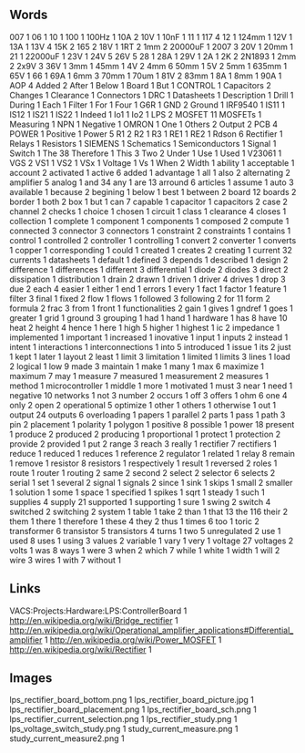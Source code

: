 == Words ==
007 1
06 1
10 1
100 1
100Hz 1
10A 2
10V 1
10nF 1
11 1
117 4
12 1
124mm 1
12V 1
13A 1
13V 4
15K 2
165 2
18V 1
1RT 2
1mm 2
20000uF 1
2007 3
20V 1
20mm 1
21 1
22000uF 1
23V 1
24V 5
26V 5
28 1
28A 1
29V 1
2A 1
2K 2
2N1893 1
2mm 2
2x9V 3
36V 1
3mm 1
45mm 1
4V 2
4mm 6
50mm 1
5V 2
5mm 1
635mm 1
65V 1
66 1
69A 1
6mm 3
70mm 1
70um 1
81V 2
83mm 1
8A 1
8mm 1
90A 1
AOP 4
Added 2
After 1
Below 1
Board 1
But 1
CONTROL 1
Capacitors 2
Changes 1
Clearance 1
Connectors 1
DRC 1
Datasheets 1
Description 1
Drill 1
During 1
Each 1
Filter 1
For 1
Four 1
G6R 1
GND 2
Ground 1
IRF9540 1
IS11 1
IS12 1
IS21 1
IS22 1
Indeed 1
Io1 1
Io2 1
LPS 2
MOSFET 11
MOSFETs 1
Measuring 1
NPN 1
Negative 1
OMRON 1
One 1
Others 2
Output 2
PCB 4
POWER 1
Positive 1
Power 5
R1 2
R2 1
R3 1
RE1 1
RE2 1
Rdson 6
Rectifier 1
Relays 1
Resistors 1
SIEMENS 1
Schematics 1
Semiconductors 1
Signal 1
Switch 1
The 38
Therefore 1
This 3
Two 2
Under 1
Use 1
Used 1
V23061 1
VGS 2
VS1 1
VS2 1
VSx 1
Voltage 1
Vs 1
When 2
Width 1
ability 1
acceptable 1
account 2
activated 1
active 6
added 1
advantage 1
all 1
also 2
alternating 2
amplifier 5
analog 1
and 34
any 1
are 13
arround 6
articles 1
assume 1
auto 3
available 1
because 2
begining 1
below 1
best 1
between 2
board 12
boards 2
border 1
both 2
box 1
but 1
can 7
capable 1
capacitor 1
capacitors 2
case 2
channel 2
checks 1
choice 1
chosen 1
circuit 1
class 1
clearance 4
closes 1
collection 1
complete 1
component 1
components 1
composed 2
compute 1
connected 3
connector 3
connectors 1
constraint 2
constraints 1
contains 1
control 1
controlled 2
controller 1
controlling 1
convert 2
converter 1
converts 1
copper 1
corresponding 1
could 1
created 1
creates 2
creating 1
current 32
currents 1
datasheets 1
default 1
defined 3
depends 1
described 1
design 2
difference 1
differences 1
different 3
differential 1
diode 2
diodes 3
direct 2
dissipation 1
distribution 1
drain 2
drawn 1
driven 1
driver 4
drives 1
drop 3
due 2
each 4
easier 1
either 1
end 1
errors 1
every 1
fact 1
factor 1
feature 1
filter 3
final 1
fixed 2
flow 1
flows 1
followed 3
following 2
for 11
form 2
formula 2
frac 3
from 1
front 1
functionalities 2
gain 1
gives 1
gndref 1
goes 1
greater 1
grid 1
ground 3
grouping 1
had 1
hand 1
hardware 1
has 8
have 10
heat 2
height 4
hence 1
here 1
high 5
higher 1
highest 1
ic 2
impedance 1
implemented 1
important 1
increased 1
inovative 1
input 1
inputs 2
instead 1
intent 1
interactions 1
interconnections 1
into 5
introduced 1
issue 1
its 2
just 1
kept 1
later 1
layout 2
least 1
limit 3
limitation 1
limited 1
limits 3
lines 1
load 2
logical 1
low 9
made 3
maintain 1
make 1
many 1
max 6
maximize 1
maximum 7
may 1
measure 7
measured 1
measurement 2
measures 1
method 1
microcontroller 1
middle 1
more 1
motivated 1
must 3
near 1
need 1
negative 10
networks 1
not 3
number 2
occurs 1
off 3
offers 1
ohm 6
one 4
only 2
open 2
operational 5
optimize 1
other 1
others 1
otherwise 1
out 1
output 24
outputs 6
overloading 1
papers 1
parallel 2
parts 1
pass 1
path 3
pin 2
placement 1
polarity 1
polygon 1
positive 8
possible 1
power 18
present 1
produce 2
produced 2
producing 1
proportional 1
protect 1
protection 2
provide 2
provided 1
put 2
range 3
reach 3
really 1
rectifier 7
rectifiers 1
reduce 1
reduced 1
reduces 1
reference 2
regulator 1
related 1
relay 8
remain 1
remove 1
resistor 8
resistors 1
respectively 1
result 1
reversed 2
roles 1
route 1
router 1
routing 2
same 2
second 2
select 2
selector 6
selects 2
serial 1
set 1
several 2
signal 1
signals 2
since 1
sink 1
skips 1
small 2
smaller 1
solution 1
some 1
space 1
specified 1
spikes 1
sqrt 1
steady 1
such 1
supplies 4
supply 21
supported 1
supporting 1
sure 1
swing 2
switch 4
switched 2
switching 2
system 1
table 1
take 2
than 1
that 13
the 116
their 2
them 1
there 1
therefore 1
these 4
they 2
thus 1
times 6
too 1
toric 2
transformer 6
transistor 5
transistors 4
turns 1
two 5
unregulated 2
use 1
used 8
uses 1
using 3
values 2
variable 1
vary 1
very 1
voltage 27
voltages 2
volts 1
was 8
ways 1
were 3
when 2
which 7
while 1
white 1
width 1
will 2
wire 3
wires 1
with 7
without 1
== Links ==
VACS:Projects:Hardware:LPS:ControllerBoard 1
http://en.wikipedia.org/wiki/Bridge_rectifier 1
http://en.wikipedia.org/wiki/Operational_amplifier_applications#Differential_amplifier 1
http://en.wikipedia.org/wiki/Power_MOSFET 1
http://en.wikipedia.org/wiki/Rectifier 1
== Images ==
lps_rectifier_board_bottom.png 1
lps_rectifier_board_picture.jpg 1
lps_rectifier_board_placement.png 1
lps_rectifier_board_sch.png 1
lps_rectifier_current_selection.png 1
lps_rectifier_study.png 1
lps_voltage_switch_study.png 1
study_current_measure.png 1
study_current_measure2.png 1
